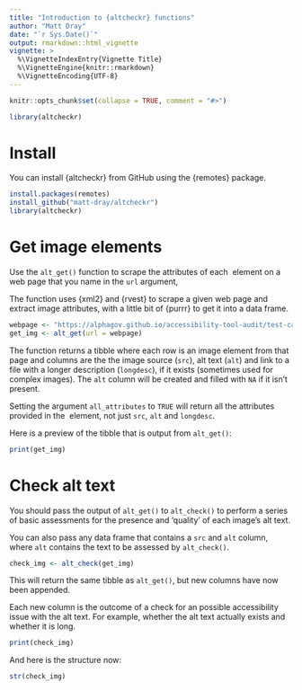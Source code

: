 ```yaml
---
title: "Introduction to {altcheckr} functions"
author: "Matt Dray"
date: "`r Sys.Date()`"
output: rmarkdown::html_vignette
vignette: >
  %\VignetteIndexEntry{Vignette Title}
  %\VignetteEngine{knitr::rmarkdown}
  %\VignetteEncoding{UTF-8}
---
```


```r
knitr::opts_chunk$set(collapse = TRUE, comment = "#>")

library(altcheckr)
```

# Install

You can install {altcheckr} from GitHub using the {remotes} package.

```r
install.packages(remotes)
install_github("matt-dray/altcheckr")
library(altcheckr)
```

# Get image elements

Use the `alt_get()` function to scrape the attributes of each <img> element
on a web page that you name in the `url` argument,

The function uses {xml2} and {rvest} to scrape a given web page and extract
image attributes, with a little bit of {purrr} to get it into a data frame.

```r
webpage <- "https://alphagov.github.io/accessibility-tool-audit/test-cases.html#images"
get_img <- alt_get(url = webpage)
```

The function returns a tibble where each row is an image element from that page
and columns are the the image source (`src`), alt text (`alt`) and link to a
file with a longer description (`longdesc`), if it exists (sometimes used for
complex images). The `alt` column will be created and filled with `NA` if it
isn't present.

Setting the argument `all_attributes` to `TRUE` will return all the attributes
provided in the <img> element, not just `src`, `alt` and `longdesc`.

Here is a preview of the tibble that is output from `alt_get()`:

```r
print(get_img)
```

# Check alt text

You should pass the output of `alt_get()` to `alt_check()` to perform a series of
basic assessments for the presence and 'quality' of each image's alt text.

You can also pass any data frame that contains a `src` and `alt` column, where
`alt` contains the text to be assessed by `alt_check()`.

```r
check_img <- alt_check(get_img)
```

This will return the same tibble as `alt_get()`, but new columns have now been
appended.

Each new column is the outcome of a check for an possible accessibility issue
with the alt text. For example, whether the alt text actually exists and whether
it is long.

```r
print(check_img)
```

And here is the structure now:

```r
str(check_img)
```
